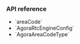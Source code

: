 <PlatformWrapper platform="macos">

### API reference

- <Link to="{{Global.API_REF_MACOS_ROOT}}/agorartckit/agorartcengineconfig/areacode">`areaCode`</Link>
- <Link to="{{Global.API_REF_MACOS_ROOT}}/agorartckit/agorartcengineconfig">`AgoraRtcEngineConfig`</Link>
- <Link to="{{Global.API_REF_MACOS_ROOT}}/agorartckit/agoraareacodetype">`AgoraAreaCodeType`</Link>

</PlatformWrapper>

